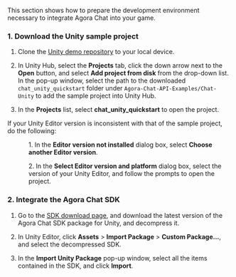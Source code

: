 <PlatformWrapper platform="unity">

This section shows how to prepare the development environment necessary to integrate Agora Chat into your game.

### 1. Download the Unity sample project

1. Clone the [Unity demo repository](https://github.com/AgoraIO/Agora-Chat-API-Examples) to your local device.

2. In Unity Hub, select the **Projects** tab, click the down arrow next to the **Open** button, and select **Add project from disk** from the drop-down list. In the pop-up window, select the path to the downloaded `chat_unity_quickstart` folder under `Agora-Chat-API-Examples/Chat-Unity` to add the sample project into Unity Hub.

3. In the **Projects** list, select **chat_unity_quickstart** to open the project.

<div class="alert info">
If your Unity Editor version is inconsistent with that of the sample project, do the following:
<ul><ol>1. In the <b>Editor version not installed</b> dialog box, select <b>Choose another Editor version</b>.</ol><ol>2. In the <b>Select Editor version and platform</b> dialog box, select the version of your Unity Editor, and follow the prompts to open the project.</ol></ul>
</div>

### 2. Integrate the Agora Chat SDK

1. Go to the [SDK download page](https://docs-preprod.agora.io/en/agora-chat/downloads?platform=All%20Platforms), and download the latest version of the Agora Chat SDK package for Unity, and decompress it.

2. In Unity Editor, click **Assets** > **Import Package** > **Custom Package...**, and select the decompressed SDK.

3. In the **Import Unity Package** pop-up window, select all the items contained in the SDK, and click **Import**.

</PlatformWrapper>